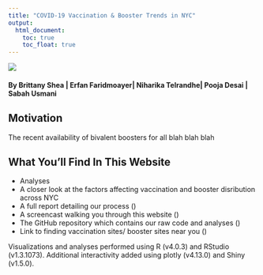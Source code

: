 ```yaml
---
title: "COVID-19 Vaccination & Booster Trends in NYC"
output: 
  html_document:
    toc: true
    toc_float: true
---
```

<style type="text/css">
h2.author{
  font-size: 10px;
}
</style>

<space>
      
</center>

<img src="images/coronavirus.jpg">

#### By Brittany Shea | Erfan Faridmoayer| Niharika Telrandhe| Pooja Desai | Sabah Usmani

## Motivation

The recent availability of bivalent boosters for all blah blah blah

## What You'll Find In This Website

- Analyses
- A closer look at the factors affecting vaccination and booster disribution across NYC
- A full report detailing our process ()
- A screencast walking you through this website ()
- The GitHub repository which contains our raw code and analyses ()
- Link to finding vaccination sites/ booster sites near you ()

Visualizations and analyses performed using R (v4.0.3) and RStudio (v1.3.1073).
Additional interactivity added using plotly (v4.13.0) and Shiny (v1.5.0).
